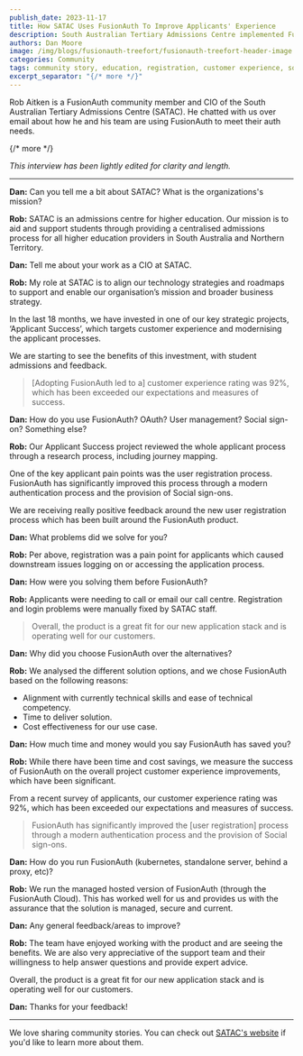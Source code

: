 ```yaml
---
publish_date: 2023-11-17
title: How SATAC Uses FusionAuth To Improve Applicants' Experience
description: South Australian Tertiary Admissions Centre implemented FusionAuth to improve their applicants' experience and enable a modern experience, including with social sign-on.
authors: Dan Moore
image: /img/blogs/fusionauth-treefort/fusionauth-treefort-header-image.png
categories: Community
tags: community story, education, registration, customer experience, social sign-on
excerpt_separator: "{/* more */}"
---
```


Rob Aitken is a FusionAuth community member and CIO of the South Australian Tertiary Admissions Centre (SATAC). He chatted with us over email about how he and his team are using FusionAuth to meet their auth needs. 

{/* more */}

*This interview has been lightly edited for clarity and length.*

-------

**Dan:** Can you tell me a bit about SATAC? What is the organizations's mission?

**Rob:** SATAC is an admissions centre for higher education. Our mission is to aid and support students through providing a centralised admissions process for all higher education providers in South Australia and Northern Territory. 

**Dan:** Tell me about your work as a CIO at SATAC.

**Rob:** My role at SATAC is to align our technology strategies and roadmaps to support and enable our organisation’s mission and broader business strategy.

In the last 18 months, we have invested in one of our key strategic projects, ‘Applicant Success’, which targets customer experience and modernising the applicant processes.

We are starting to see the benefits of this investment, with student admissions and feedback. 

> [Adopting FusionAuth led to a] customer experience rating was 92%, which has been exceeded our expectations and measures of success.

**Dan:** How do you use FusionAuth? OAuth? User management? Social sign-on? Something else?

**Rob:** Our Applicant Success project reviewed the whole applicant process through a research process, including journey mapping.

One of the key applicant pain points was the user registration process. FusionAuth has significantly improved this process through a modern authentication process and the provision of Social sign-ons.

We are receiving really positive feedback around the new user registration process which has been built around the FusionAuth product.

**Dan:** What problems did we solve for you?

**Rob:** Per above, registration was a pain point for applicants which caused downstream issues logging on or accessing the application process.

**Dan:** How were you solving them before FusionAuth?

**Rob:** Applicants were needing to call or email our call centre. Registration and login problems were manually fixed by SATAC staff.

> Overall, the product is a great fit for our new application stack and is operating well for our customers.

**Dan:** Why did you choose FusionAuth over the alternatives?

**Rob:** We analysed the different solution options, and we chose FusionAuth based on the following reasons:

*   Alignment with currently technical skills and ease of technical competency.
*   Time to deliver solution.
*   Cost effectiveness for our use case.

**Dan:** How much time and money would you say FusionAuth has saved you?

**Rob:** While there have been time and cost savings, we measure the success of FusionAuth on the overall project customer experience improvements, which have been significant.

From a recent survey of applicants, our customer experience rating was 92%, which has been exceeded our expectations and measures of success.

> FusionAuth has significantly improved the [user registration] process through a modern authentication process and the provision of Social sign-ons.

**Dan:** How do you run FusionAuth (kubernetes, standalone server, behind a proxy, etc)?

**Rob:** We run the managed hosted version of FusionAuth (through the FusionAuth Cloud). This has worked well for us and provides us with the assurance that the solution is managed, secure and current.

**Dan:** Any general feedback/areas to improve?

**Rob:** The team have enjoyed working with the product and are seeing the benefits. We are also very appreciative of the support team and their willingness to help answer questions and provide expert advice.

Overall, the product is a great fit for our new application stack and is operating well for our customers.

**Dan:** Thanks for your feedback!

-------

We love sharing community stories. You can check out [SATAC's website](https://www.satac.edu.au/) if you'd like to learn more about them. 


